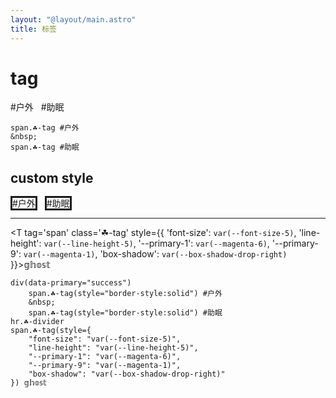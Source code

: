 ```yaml
---
layout: "@layout/main.astro"
title: 标签
---
```



# tag

<T tag='span' class='☘-tag'>#户外</T> &nbsp; <T tag='span' class='☘-tag'>#助眠</T>

```pug
span.☘-tag #户外
&nbsp;
span.☘-tag #助眠
```

## custom style

<T data-primary="success"><T tag='span' class='☘-tag' style="border-style:solid">#户外</T> &nbsp; <T tag='span' class='☘-tag' style="border-style:solid">#助眠</T></T>
***
<T tag='span' class='☘-tag' style={{
    'font-size': `var(--font-size-5)`,
    'line-height': `var(--line-height-5)`,
    '--primary-1': `var(--magenta-6)`,
    '--primary-9': `var(--magenta-1)`,
    'box-shadow': `var(--box-shadow-drop-right)`
}}>𝕘𝕙𝕠𝕤𝕥</T>

```pug
div(data-primary="success")
    span.☘-tag(style="border-style:solid") #户外
    &nbsp;
    span.☘-tag(style="border-style:solid") #助眠
hr.☘-divider
span.☘-tag(style={
    "font-size": "var(--font-size-5)",
    "line-height": "var(--line-height-5)",
    "--primary-1": "var(--magenta-6)",
    "--primary-9": "var(--magenta-1)",
    "box-shadow": "var(--box-shadow-drop-right)"
}) 𝕘𝕙𝕠𝕤𝕥
```